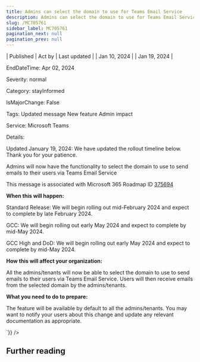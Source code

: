 ```yaml
---
title: Admins can select the domain to use for Teams Email Service
description: Admins can select the domain to use for Teams Email Service
slug: /MC705761
sidebar_label: MC705761
pagination_next: null
pagination_prev: null
---
```



| Published | Act by | Last updated |
| Jan 10, 2024 |  | Jan 19, 2024 |

EndDateTime: Apr 02, 2024

Severity: normal

Category: stayInformed

IsMajorChange: False

Tags: Updated message New feature Admin impact

Service: Microsoft Teams

Details: 

<div dangerouslySetInnerHTML={{__html:`
<p style="">Updated January 19, 2024: We have updated the rollout timeline below. Thank you for your patience.</p><p style="">Admins will now have the functionality to select the domain to use to send emails to their users via Teams Email Service</p>
<p>This message is associated with Microsoft 365 Roadmap ID <a href="https://www.microsoft.com/microsoft-365/roadmap?filters=&amp;searchterms=375694" target="_blank">375694</a></p>
<p><b>When this will happen:</b></p><p>Standard Release: We will begin rolling out mid-February 2024 and expect to complete by late February 2024.</p><p>GCC: We will begin rolling out early May 2024 and expect to complete by mid-May 2024.</p><p>GCC High and DoD: We will begin rolling out early May 2024 and expect to complete by mid-May 2024.</p>

<p><b>How this will affect your organization:</b></p>

<p>All the admins/tenants will now be able to select the domain to use to send emails to their users via Teams Email Service. Users will then receive emails from the selected domain by the admins/tenants.</p>
<p><b>What you need to do to prepare:</b></p>
<p>The feature will be available by default to all the admins/tenants. You may want to notify your users about this change and update any relevant documentation as appropriate.</p>
`}} />

## Further reading
